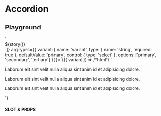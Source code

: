 
# Accordion

<Meta title="Components/Accordion" />

## Playground

<Canvas withToolbar={true}>
  <Story
    name="Playground"
    decorators={[story => `<div class="flex items-center justify-center w-full p-10">${story()}</div>`]}
    argTypes={{
      variant: {
        name: 'variant',
        type: { name: 'string', required: true },
        defaultValue: 'primary',
        control: { type: 'select' },
        options: ['primary', 'secondary', 'tertiary']
      }
    }}>
    {({ variant }) => /*html*/ `
      <ui-accordion-group class="w-96" data-variant="${variant}">
        <ui-accordion data-header="1 item">
          <p>Laborum elit sint velit nulla aliqua sint anim id et adipisicing dolore.</p>
        </ui-accordion>
        <ui-accordion data-header="2 item">
          <p>Laborum elit sint velit nulla aliqua sint anim id et adipisicing dolore.</p>
        </ui-accordion>
        <ui-accordion data-header="3 item">
          <p>Laborum elit sint velit nulla aliqua sint anim id et adipisicing dolore.</p>
        </ui-accordion>
      </ui-accordion-group>
    `}
  </Story>
</Canvas>

#### SLOT & PROPS

<ArgsTable story="Playground" />
